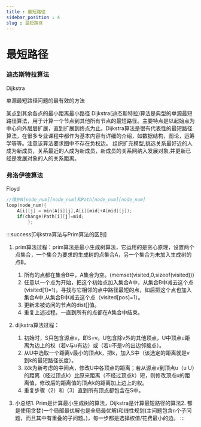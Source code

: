 ```yaml
---
title : 最短路径
sidebar_position : 4
slug : 最短路径
---
```

# 最短路径


### 迪杰斯特拉算法
Dijkstra

单源最短路径问题的最有效的方法

某点到其余各点的最小距离最小路径
Dijkstra(迪杰斯特拉)算法是典型的单源最短路径算法，用于计算一个节点到其他所有节点的最短路径。主要特点是以起始点为中心向外层层扩展，直到扩展到终点为止。Dijkstra算法是很有代表性的最短路径算法，在很多专业课程中都作为基本内容有详细的介绍，如数据结构，图论，运筹学等等。注意该算法要求图中不存在负权边。
组织扩充模型,挑选关系最好近的人成为新成员，关系最近的人成为新成员，新成员的关系网纳入发展对象,并更新已经是发展对象的人的关系距离。

### 弗洛伊德算法

Floyd

```cpp
//维护A[node_num][node_num]和Path[node_num][node_num]
loop(node_num){
    A[i][j] = min(A[i][j],A[i][mid]+A[mid][j]);
    if(change)Path[i][j]=mid;
        };
```

:::success[Dijkstra算法与Prim算法的区别]
1. prim算法过程：prim算法是最小生成树算法，它运用的是贪心原理，设置两个点集合，一个集合为要求的生成树的点集合A，另一个集合为未加入生成树的点B。

   1. 所有的点都在集合B中，A集合为空。(memset(visited,0,sizeof(visited)))
   2. 任意以一个点为开始，把这个初始点加入集合A中，从集合B中减去这个点(visited[1]=1)。寻找与它相邻的点中路径最短的点，如后把这个点也加入集合A中,从集合B中减去这个点（visited[pos]=1）。
   3. 更新未被访问的节点的dist[]值。
   4. 重复上述过程。一直到所有的点都在A集合中结束。

2. dijkstra算法过程：

   1. 初始时，S只包含源点v，即S=v。U包含除v外的其他顶点，U中顶点u距离为边上的权（若v与u有边）或（若u不是v的出边邻接点）。
   2. 从U中选取一个距离v最小的顶点k，把k，加入S中（该选定的距离就是v到k的最短路径长度）。
   3. 以k为新考虑的中间点，修改U中各顶点的距离；若从源点v到顶点u（u U）的距离（经过顶点k）比原来距离（不经过顶点k）短，则修改顶点u的距离值，修改后的距离值的顶点k的距离加上边上的权。
   4. 重复步骤（2）和（3）直到所有顶点都包含在S中。

3. 小总结1. Prim是计算最小生成树的算法，Dijkstra是计算最短路径的算法2. 都是使用贪婪(一个局部最优解也是全局最优解)和线性规划(主问题包含n个子问题，而且其中有重叠的子问题。)，每一步都是选择权值/花费最小的边。
:::